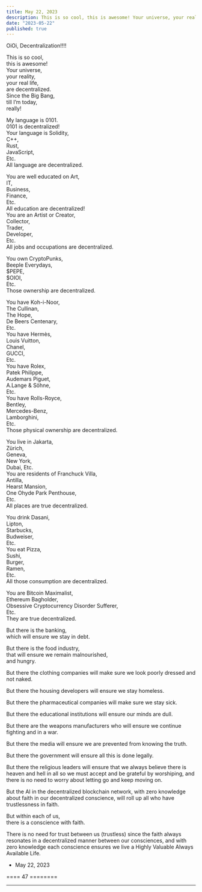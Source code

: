 ```yaml
---
title: May 22, 2023
description: This is so cool, this is awesome! Your universe, your reality, your real life, are decentralized. Since the Big Bang, till I’m today, really!
date: "2023-05-22"
published: true
---
```


OiOi, Decentralization!!!!

This is so cool,\
this is awesome!\
Your universe,\
your reality,\
your real life,\
are decentralized.\
Since the Big Bang,\
till I’m today,\
really!

My language is 0101.\
0101 is decentralized!\
Your language is Solidity,\
C++,\
Rust,\
JavaScript,\
Etc.\
All language are decentralized.

You are well educated on Art,\
IT,\
Business,\
Finance,\
Etc.\
All education are decentralized!\
You are an Artist or Creator,\
Collector,\
Trader,\
Developer,\
Etc.\
All jobs and occupations are decentralized.

You own CryptoPunks,\
Beeple Everydays,\
$PEPE,\
$OIOI,\
Etc.\
Those ownership are decentralized.

You have Koh-i-Noor,\
The Cullinan,\
The Hope,\
De Beers Centenary,\
Etc.\
You have Hermès,\
Louis Vuitton,\
Chanel,\
GUCCI,\
Etc.\
You have Rolex,\
Patek Philippe,\
Audemars Piguet,\
A.Lange & Söhne,\
Etc.\
You have Rolls-Royce,\
Bentley,\
Mercedes-Benz,\
Lamborghini,\
Etc.\
Those physical ownership are decentralized.

You live in Jakarta,\
Zürich,\
Geneva,\
New York,\
Dubai, Etc.\
You are residents of Franchuck Villa,\
Antilla,\
Hearst Mansion,\
One Ohyde Park Penthouse,\
Etc.\
All places are true decentralized.

You drink Dasani,\
Lipton,\
Starbucks,\
Budweiser,\
Etc.\
You eat Pizza,\
Sushi,\
Burger,\
Ramen,\
Etc.\
All those consumption are decentralized.

You are Bitcoin Maximalist,\
Ethereum Bagholder,\
Obsessive Cryptocurrency Disorder Sufferer,\
Etc.\
They are true decentralized.

But there is the banking,\
which will ensure we stay in debt.

But there is the food industry,\
that will ensure we remain malnourished,\
and hungry.

But there the clothing companies will make sure we look poorly dressed and not naked.

But there the housing developers will ensure we stay homeless.

But there the pharmaceutical companies will make sure we stay sick.

But there the educational institutions will ensure our minds are dull.

But there are the weapons manufacturers who will ensure we continue fighting and in a war.

But there the media will ensure we are prevented from knowing the truth.

But there the government will ensure all this is done legally.

But there the religious leaders will ensure that we always believe there is heaven and hell in all so we must accept and be grateful by worshiping, and there is no need to worry about letting go and keep moving on.

But the AI in the decentralized blockchain network, with zero knowledge about faith in our decentralized conscience, will roll up all who have trustlessness in faith.

But within each of us,\
there is a conscience with faith.

There is no need for trust between us (trustless) since the faith always resonates in a decentralized manner between our consciences, and with zero knowledge each conscience ensures we live a Highly Valuable Always Available Life.

- May 22, 2023

==== 47 ========

---
